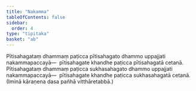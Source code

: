 ```yaml
---
title: "Nakamma"
tableOfContents: false
sidebar:
  order: 4
type: "tipitaka"
basket: "ab"
---
```



<DynamicBreadcrumb />

<Division number="11">

<Paragraph number="664">
Pītisahagataṃ dhammaṃ paṭicca pītisahagato dhammo uppajjati nakammapaccayā—  pītisahagate khandhe paṭicca pītisahagatā cetanā.
</Paragraph>

<Paragraph number="665">
Pītisahagataṃ dhammaṃ paṭicca sukhasahagato dhammo uppajjati nakammapaccayā—  pītisahagate khandhe paṭicca sukhasahagatā cetanā.

</Paragraph>
</Division>

<Paragraph number="666" type="center">
(Iminā kāraṇena dasa pañhā vitthāretabbā.)
</Paragraph>